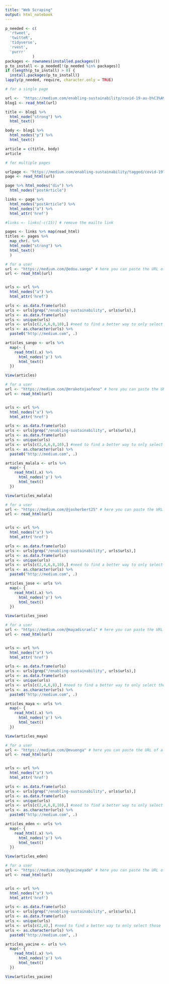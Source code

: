 ```yaml
---
title: "Web Scraping"
output: html_notebook
---
```


```r

p_needed <- c(
  'rtweet',
  'twitteR',
  'tidyverse',
  'rvest', 
  'purrr'
			)
packages <- rownames(installed.packages())
p_to_install <- p_needed[!(p_needed %in% packages)]
if (length(p_to_install) > 0) {
  install.packages(p_to_install)}
lapply(p_needed, require, character.only = TRUE)

```

```r
# for a single page

url <-  "https://medium.com/enabling-sustainability/covid-19-au-b%C3%A9nin-le-secteur-de-la-distribution-touch%C3%A9-par-la-pand%C3%A9mie-3e4897396600" 
blog1 <- read_html(url)

title <- blog1 %>% 
  html_node("strong") %>% 
  html_text() 

body <- blog1 %>% 
  html_nodes("p") %>% 
  html_text()

article = c(title, body)
article
```

```r
# for multiple pages

urlpage <- "https://medium.com/enabling-sustainability/tagged/covid-19"
page <- read_html(url)

page %>% html_nodes("div") %>% 
  html_nodes("postArticle")

links <- page %>% 
  html_nodes("postArticle") %>% 
  html_nodes("a") %>% 
  html_attr('href')

#links <- links[-c(15)] # remove the mailto link

pages <- links %>% map(read_html)
titles <- pages %>% 
  map_chr(. %>% 
  html_node("strong") %>% 
  html_text() 
  )

```

```r
# for a user 
url <- "https://medium.com/@edou.sango" # here you can paste the URL of a specific participants
url <- read_html(url)


urls <- url %>% 
  html_nodes("a") %>% 
  html_attr('href')

urls <- as.data.frame(urls)
urls <- urls[grep("/enabling-sustainability", urls$urls),]
urls <- as.data.frame(urls)
urls <- unique(urls)
urls <- urls[c(2,4,6,8,10),] #need to find a better way to only select those
urls <- as.character(urls) %>% 
  paste0("http://medium.com", .)

articles_sango <- urls %>%
  map(~ {
    read_html(.x) %>%
      html_nodes('p') %>% 
      html_text()
  })

View(articles)

```

```r
# for a user 
url <- "https://medium.com/@mrakotojaofeno" # here you can paste the URL of a specific participants
url <- read_html(url)


urls <- url %>% 
  html_nodes("a") %>% 
  html_attr('href')

urls <- as.data.frame(urls)
urls <- urls[grep("/enabling-sustainability", urls$urls),]
urls <- as.data.frame(urls)
urls <- unique(urls)
urls <- urls[c(2,4,6,8,10),] #need to find a better way to only select those
urls <- as.character(urls) %>% 
  paste0("http://medium.com", .)

articles_malala <- urls %>%
  map(~ {
    read_html(.x) %>%
      html_nodes('p') %>% 
      html_text()
  })

View(articles_malala)

```

```r
# for a user 
url <- "https://medium.com/@josherbert25" # here you can paste the URL of a specific participants
url <- read_html(url)


urls <- url %>% 
  html_nodes("a") %>% 
  html_attr('href')

urls <- as.data.frame(urls)
urls <- urls[grep("/enabling-sustainability", urls$urls),]
urls <- as.data.frame(urls)
urls <- unique(urls)
urls <- urls[c(2,4,6,8,10),] #need to find a better way to only select those
urls <- as.character(urls) %>% 
  paste0("http://medium.com", .)

articles_jose <- urls %>%
  map(~ {
    read_html(.x) %>%
      html_nodes('p') %>% 
      html_text()
  })

View(articles_jose)

```


```r
# for a user 
url <- "https://medium.com/@mayadisraeli" # here you can paste the URL of a specific participants
url <- read_html(url)


urls <- url %>% 
  html_nodes("a") %>% 
  html_attr('href')

urls <- as.data.frame(urls)
urls <- urls[grep("/enabling-sustainability", urls$urls),]
urls <- as.data.frame(urls)
urls <- unique(urls)
urls <- urls[c(2,4,6,8),] #need to find a better way to only select those
urls <- as.character(urls) %>% 
  paste0("http://medium.com", .)

articles_maya <- urls %>%
  map(~ {
    read_html(.x) %>%
      html_nodes('p') %>% 
      html_text()
  })

View(articles_maya)

```

```r
# for a user 
url <- "https://medium.com/@mvuenga" # here you can paste the URL of a specific participants
url <- read_html(url)


urls <- url %>% 
  html_nodes("a") %>% 
  html_attr('href')

urls <- as.data.frame(urls)
urls <- urls[grep("/enabling-sustainability", urls$urls),]
urls <- as.data.frame(urls)
urls <- unique(urls)
urls <- urls[c(2,4,6,8,10),] #need to find a better way to only select those
urls <- as.character(urls) %>% 
  paste0("http://medium.com", .)

articles_eden <- urls %>%
  map(~ {
    read_html(.x) %>%
      html_nodes('p') %>% 
      html_text()
  })

View(articles_eden)

```

```r
# for a user 
url <- "https://medium.com/@yacineyade" # here you can paste the URL of a specific participants
url <- read_html(url)


urls <- url %>% 
  html_nodes("a") %>% 
  html_attr('href')

urls <- as.data.frame(urls)
urls <- urls[grep("/enabling-sustainability", urls$urls),]
urls <- as.data.frame(urls)
urls <- unique(urls)
urls <- urls[c(2,4),] #need to find a better way to only select those
urls <- as.character(urls) %>% 
  paste0("http://medium.com", .)

articles_yacine <- urls %>%
  map(~ {
    read_html(.x) %>%
      html_nodes('p') %>% 
      html_text()
  })

View(articles_yacine)

```